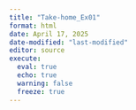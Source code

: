 ```yaml
---
title: "Take-home_Ex01"
format: html
date: April 17, 2025
date-modified: "last-modified"
editor: source
execute:
  eval: true
  echo: true
  warning: false
  freeze: true
---
```

